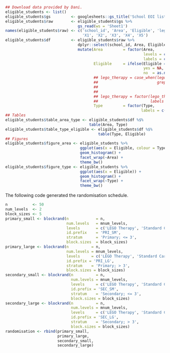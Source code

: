 ```r
## Download data provided by Dani.
eligible_students <- list()
eligible_students$gs         <- googlesheets::gs_title('School EOI list  - Anonymised 14082017.xlsx')
eligible_students$raw        <- eligible_students$gs %>%
                                gs_read(ws = 'Sheet1')
names(eligible_students$raw) <- c('school_id', 'Area', 'Eligible', 'lego_therapy', 'Type',
                                  'X1', 'X2', 'X3', 'X4', 'X5')
eligible_students$df         <- eligible_students$raw %>%
                                dplyr::select(school_id, Area, Eligible, lego_therapy, Type) %>%
                                mutate(Area         = factor(Area,
                                                             levels = c(1, 2, 3),
                                                             labels = c('Leeds', 'York', 'Sheffield')),
                                       Eligible     = ifelse(Eligible == 'TBA',
                                                             yes = NA,
                                                             no  = as.numeric(Eligible)),
                                       ## lego_therapy = case_when(lego_therapy == 'No'  ~ 'No',
                                       ##                          grepl('Yes',
                                       ##                                lego_therapy,
                                       ##                                ignore.case = TRUE) ~ 'Yes'),
                                       ## lego_therapy = factor(lego_therapy,
                                       ##                       labels = c('No', 'Yes')),
                                       Type         = factor(Type,
                                                            labels = c('Primary', 'Primary + Secondary', 'Secondary')))
## Tables
eligible_students$table_area_type <- eligible_students$df %$%
                                     table(Area, Type)
eligible_students$table_type_eligible <- eligible_students$df %$%
                                         table(Type, Eligible)
## Figures
eligible_students$figure_area <- eligible_students %>%
                                 ggplot(aes(x = Eligible, colour = Type)) +
                                 geom_histogram() +
                                 facet_wrap(~Area) +
                                 theme_bw()
eligible_students$figure_type <- eligible_students %>%
                                 ggplot(aes(x = Eligible)) +
                                 geom_histogram() +
                                 facet_wrap(~Type) +
                                 theme_bw()

```

The following code generated the randomisation schedule.

```r
n           <- 50
num_levels  <- 2
block_sizes <- 5
primary_small <- blockrand(n            = n,
                           num.levels   = mnum_levels,
                           levels       = c('LEGO Therapy', 'Standard Care'),
                           id.prefix    = 'PRI_SM',
                           stratum      = 'Primary; <= 3',
                           block.sizes  = block_sizes)
primary_large <- blockrand(n          = n,
                           num.levels = mnum_levels,
                           levels     = c('LEGO Therapy', 'Standard Care'),
                           id.prefix = 'PRI_LG',
                           stratum    = 'Primary; > 3',
                           block.sizes = block_sizes)
secondary_small <- blockrand(n          = n,
                             num.levels = mnum_levels,
                             levels     = c('LEGO Therapy', 'Standard Care'),
                             id.prefix = 'SEC_SM',
                             stratum    = 'Secondary; <= 3',
                             block.sizes = block_sizes)
secondary_large <- blockrand(n          = n,
                             num.levels = mnum_levels,
                             levels     = c('LEGO Therapy', 'Standard Care'),
                             id.prefix = 'SEC_LG',
                             stratum    = 'Secondary; > 3',
                             block.sizes = block_sizes)
randomisation <- rbind(primary_small,
                       primary_large,
                       secondary_small,
                       secondary_large)

```
